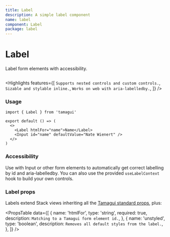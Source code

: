 ```yaml
---
title: Label
description: A simple label component
name: label
component: Label
package: label
---
```


# Label

<Description>Label form elements with accessibility.</Description>

<HeroContainer>
  <LabelDemo />
</HeroContainer>

```tsx hero template=Label

```

<Highlights
  features={[
    `Supports nested controls and custom controls.`,
    `Sizable and stylable inline.`,
    `Works on web with aria-labelledby.`,
  ]}
/>

### Usage

```tsx
import { Label } from 'tamagui'

export default () => (
  <>
    <Label htmlFor="name">Name</Label>
    <Input id="name" defaultValue="Nate Wienert" />
  </>
)
```

### Accessibility

Use with Input or other form elements to automatically get correct labelling by id and aria-labelledby. You can also use the provided `useLabelContext` hook to build your own controls.

### Label props

Labels extend Stack views inheriting all the [Tamagui standard props](/docs/intro/props), plus:

<PropsTable
  data={[
    {
      name: 'htmlFor',
      type: 'string',
      required: true,
      description: `Matching to a Tamagui form element id.`,
    },
    {
      name: 'unstyled',
      type: 'boolean',
      description: `Removes all default styles from the label.`,
    },
  ]}
/>
